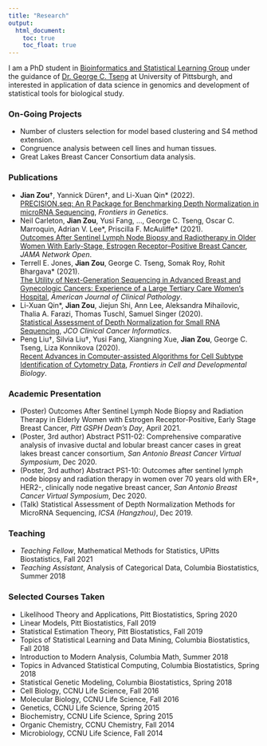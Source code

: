 ```yaml
---
title: "Research"
output:
  html_document:
    toc: true
    toc_float: true
---
```


I am a PhD student in [Bioinformatics and Statistical Learning Group](https://tsenglab.biostat.pitt.edu) under the guidance of [Dr. George C. Tseng](http://www.pitt.edu/~ctseng/) at University of Pittsburgh, and interested in application of data science in genomics and development of statistical tools for biological study.


### On-Going Projects
* Number of clusters selection for model based clustering and S4 method extension.
* Congruence analysis between cell lines and human tissues.
* Great Lakes Breast Cancer Consortium data analysis.


### Publications

* **Jian Zou**&dagger;, Yannick Düren&dagger;, and Li-Xuan Qin* (2022). <br> [PRECISION.seq: An R Package for Benchmarking Depth Normalization in microRNA Sequencing](https://www.frontiersin.org/articles/10.3389/fgene.2021.823431/full), *Frontiers in Genetics*.
* Neil Carleton, **Jian Zou**, Yusi Fang, ..., George C. Tseng, Oscar C. Marroquin, Adrian V. Lee\*, Priscilla F. McAuliffe\* (2021). <br> [Outcomes After Sentinel Lymph Node Biopsy and Radiotherapy in Older Women With Early-Stage, Estrogen Receptor–Positive Breast Cancer](https://jamanetwork.com/journals/jamanetworkopen/fullarticle/2778563), *JAMA Network Open*.
* Terrell E. Jones, **Jian Zou**, George C. Tseng, Somak Roy, Rohit Bhargava\* (2021). <br> [The Utility of Next-Generation Sequencing in Advanced Breast and Gynecologic Cancers: Experience of a Large Tertiary Care Women's Hospital](https://academic.oup.com/ajcp/article-abstract/156/3/455/6174439), *American Journal of Clinical Pathology*.
* Li-Xuan Qin\*, **Jian Zou**, Jiejun Shi, Ann Lee, Aleksandra Mihailovic, Thalia A. Farazi, Thomas Tuschl, Samuel Singer (2020). <br> [Statistical Assessment of Depth Normalization for Small RNA Sequencing](https://ascopubs.org/doi/10.1200/CCI.19.00118), *JCO Clinical Cancer Informatics*.
* Peng Liu&dagger;, Silvia Liu&dagger;, Yusi Fang, Xiangning Xue, **Jian Zou**, George C. Tseng, Liza Konnikova (2020).<br> [Recent Advances in Computer-assisted Algorithms for Cell Subtype Identification of Cytometry Data](https://www.frontiersin.org/articles/10.3389/fcell.2020.00234/full), *Frontiers in Cell and Developmental Biology*.


### Academic Presentation
* (Poster) Outcomes After Sentinel Lymph Node Biopsy and Radiation Therapy in Elderly Women with Estrogen Receptor-Positive, Early Stage Breast Cancer, *Pitt GSPH Dean’s Day*, April 2021.
* (Poster, 3rd author) Abstract PS11-02: Comprehensive comparative analysis of invasive ductal and lobular breast cancer cases in great lakes breast cancer consortium, *San Antonio Breast Cancer Virtual Symposium*, Dec 2020.
* (Poster, 3rd author) Abstract PS1-10: Outcomes after sentinel lymph node biopsy and radiation therapy in women over 70 years old with ER+, HER2-, clinically node negative breast cancer, *San Antonio Breast Cancer Virtual Symposium*, Dec 2020.
* (Talk) Statistical Assessment of Depth Normalization Methods for MicroRNA Sequencing, *ICSA (Hangzhou)*, Dec 2019.


### Teaching
* *Teaching Fellow*, Mathematical Methods for Statistics, UPitts Biostatistics, Fall 2021
* *Teaching Assistant*, Analysis of Categorical Data, Columbia Biostatistics, Summer 2018


### Selected Courses Taken
* Likelihood Theory and Applications, Pitt Biostatistics, Spring 2020
* Linear Models, Pitt Biostatistics, Fall 2019
* Statistical Estimation Theory, Pitt Biostatistics, Fall 2019
* Topics of Statistical Learning and Data Mining, Columbia Biostatistics, Fall 2018
* Introduction to Modern Analysis, Columbia Math, Summer 2018  
* Topics in Advanced Statistical Computing, Columbia Biostatistics, Spring 2018  
* Statistical Genetic Modeling, Columbia Biostatistics, Spring 2018
* Cell Biology, CCNU Life Science, Fall 2016
* Molecular Biology, CCNU Life Science, Fall 2016
* Genetics, CCNU Life Science, Spring 2015
* Biochemistry, CCNU Life Science, Spring 2015
* Organic Chemistry, CCNU Chemistry, Fall 2014
* Microbiology, CCNU Life Science, Fall 2014
